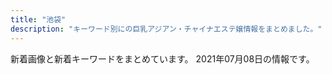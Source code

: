 ```yaml
---
title: "池袋"
description: "キーワード別にの巨乳アジアン・チャイナエステ嬢情報をまとめました。"
---
```


新着画像と新着キーワードをまとめています。
2021年07月08日の情報です。

<DmmAffiliateIns />
<KeywordTable
  shops={
    [
    {
        "name": "MONA\u30fbLIZA \u30e2\u30ca\u30fb\u30ea\u30b6",
        "img_links": [
            "http://monaliza.xyz/images/index_c2.jpg",
            "http://monaliza.xyz/images/top.jpg",
            "http://monaliza.xyz/images/r04.jpg",
            "http://monaliza.xyz/images/g7.jpg",
            "http://monaliza.xyz/images/aoyi.jpg",
            "http://monaliza.xyz/images/mobile.jpg",
            "http://monaliza.xyz/images/g4.jpg",
            "http://monaliza.xyz/images/index_c1.jpg",
            "http://monaliza.xyz/images/gallery_image01b.jpg",
            "http://monaliza.xyz/images/r02.jpg",
            "http://monaliza.xyz/images/r03.jpg",
            "http://monaliza.xyz/images/index_c3.jpg",
            "http://monaliza.xyz/images/g6.jpg",
            "http://monaliza.xyz/images/yuki.jpg",
            "http://monaliza.xyz/images/r01.jpg"
        ],
        "station": "JR\u6c60\u888b\u99c5\u897f\u53e3",
        "url": "http://monaliza.xyz/",
        "keywords": {
            "C": 8
        }
    },
    {
        "name": "\u6708\u306e\u604b",
        "img_links": [
            "http://tsukinokoi.com/img/staff/148073918839938900.jpg",
            "http://tsukinokoi.com/images/pickupGirl2014.png",
            "http://tsukinokoi.com/images/bar_top.png",
            "http://tsukinokoi.com/img/staff/151584629124140300.jpg",
            "http://tsukinokoi.com/img/staff/148256052554824000.jpg",
            "http://tsukinokoi.com/img/staff/155611310658540500.jpg",
            "http://tsukinokoi.com/images/news1.png",
            "http://tsukinokoi.com/images/news3.png",
            "http://tsukinokoi.com/img/staff/148586605226742500.jpg",
            "http://tsukinokoi.com/img/staff/154673852166026500.jpg",
            "http://tsukinokoi.com/img/staff/142919725579809100.png",
            "http://tsukinokoi.com/img/staff/155204782386136400.jpg",
            "http://tsukinokoi.com/images/bar_gallery.png",
            "http://tsukinokoi.com/img/staff/152008703796356600.jpg",
            "http://tsukinokoi.com/img/staff/155818741107218300.jpg",
            "http://tsukinokoi.com/img/staff/160622584020640000.jpg",
            "http://tsukinokoi.com/img/staff/153079932824200700.jpg",
            "http://tsukinokoi.com/img/staff/148586605222864500.jpg",
            "http://tsukinokoi.com/images/QRcode.png",
            "http://tsukinokoi.com/images/bar_staff.png",
            "http://tsukinokoi.com/img/staff/144652745411466600.jpg"
        ],
        "station": "JR\u6c60\u888b\u99c5\u897f\u53e3",
        "url": "http://tsukinokoi.com/",
        "keywords": {
            "\u30bb\u30af\u30b7\u30fc": 1
        }
    },
    {
        "keywords": {},
        "url": "http://foryou-est.tokyo/",
        "station": "JR\u6c60\u888b\u99c5\u897f\u53e3",
        "name": "For You",
        "img_links": [
            "http://foryou-est.tokyo/images/emi.jpg",
            "http://foryou-est.tokyo/images/riri.jpg",
            "http://foryou-est.tokyo/images/ai.jpg",
            "http://foryou-est.tokyo/images/sp02.jpg",
            "http://foryou-est.tokyo/images/kina.jpg",
            "http://foryou-est.tokyo/images/up.png",
            "http://foryou-est.tokyo/images/yuki.jpg",
            "http://foryou-est.tokyo/images/flash1.jpg",
            "http://foryou-est.tokyo/images/down.png",
            "http://foryou-est.tokyo/images/zi_staff.png",
            "http://foryou-est.tokyo/images/xin.jpg",
            "http://foryou-est.tokyo/images/sp03.jpg",
            "http://foryou-est.tokyo/images/mobile.png",
            "http://foryou-est.tokyo/images/yuri.jpg",
            "http://foryou-est.tokyo/images/sp01.jpg"
        ]
    },
    {
        "img_links": [
            "https://honeybee2.com/images/btn_back.png",
            "https://honeybee2.com/images_staff/60/032207120681.jpg",
            "https://honeybee2.com/images/bnr_200_40.jpg",
            "https://honeybee2.com/images/bnr_side_concept.png",
            "https://honeybee2.com/images_staff/175/050113092189.jpg",
            "https://honeybee2.com/images/icon_ranking_01.png",
            "https://honeybee2.com/images_staff/154/040422342043.jpg",
            "https://honeybee2.com/images/icon_ranking_03.png",
            "https://honeybee2.com/images_staff/136/050114025434.jpg",
            "https://honeybee2.com/images_staff/136/041523165620.jpg",
            "https://honeybee2.com/images_staff/150/091116274617.jpg",
            "https://honeybee2.com/images_staff/99/050115040623.jpg",
            "https://honeybee2.com/images/btn_next.png",
            "https://honeybee2.com/images/img_info.png",
            "https://honeybee2.com/images/icon_ranking_04.png",
            "https://honeybee2.com/images_staff/168/050113400416.jpg",
            "https://honeybee2.com/images/vis_castframe_01.png",
            "https://honeybee2.com/images/img_gallery_01.png",
            "https://honeybee2.com/images/vis_profileframe.png",
            "https://honeybee2.com/images_staff/117/050114225897.jpg",
            "https://honeybee2.com/images_staff/134/041314164177.jpg",
            "https://honeybee2.com/images/icon_new.png",
            "https://honeybee2.com/images/pagetop_off.png",
            "https://honeybee2.com/images_staff/60/050115251333.jpg",
            "https://honeybee2.com/images/bnr_160_45.jpg",
            "https://honeybee2.com/images/img_gallery_02.png",
            "https://honeybee2.com/images_staff/142/060611265633.jpg",
            "https://honeybee2.com/images/img_gallery_04.png",
            "https://honeybee2.com/images_staff/154/040422313298.jpg",
            "https://honeybee2.com/images/img_info_01.png",
            "https://honeybee2.com/images/bnr_468_60.jpg",
            "https://honeybee2.com/images/bnr_side_card.png",
            "https://honeybee2.com/images/img_gallery_05.png",
            "https://honeybee2.com/images_staff/111/050114432551.jpg",
            "https://honeybee2.com/images_staff/111/070714141435.jpg",
            "https://honeybee2.com/images_staff/99/110211050217.jpg",
            "https://honeybee2.com/images_staff/108/050115134296.jpg",
            "https://honeybee2.com/images_staff/150/050113284720.jpg",
            "https://honeybee2.com/images/bnr_88_31.jpg",
            "https://honeybee2.com/images/img_info_02.png",
            "https://honeybee2.com/images/img_info_03.png",
            "https://honeybee2.com/images_staff/168/111319171076.jpg",
            "https://honeybee2.com/images/img_gallery_06.png",
            "https://honeybee2.com/images_staff/117/082321050834.jpg",
            "https://honeybee2.com/images/icon_ranking_05.png",
            "https://honeybee2.com/images/img_gallery_03.png",
            "https://honeybee2.com/images_staff/142/050113450875.jpg",
            "https://honeybee2.com/images/no_image.jpg"
        ],
        "name": "\u30cf\u30cb\u30fc\u30d3\u30fc",
        "url": "https://honeybee2.com/",
        "keywords": {
            "85": 104,
            "84": 202,
            "C": 271,
            "83": 143,
            "D": 149,
            "82": 68
        },
        "station": "JR\u6c60\u888b\u99c5\u897f\u53e3(\u5317)"
    },
    {
        "station": "JR\u6c60\u888b\u99c5\u897f\u53e3",
        "keywords": {
            "85": 2,
            "88": 3,
            "86": 2,
            "D": 2,
            "F": 1,
            "87": 2,
            "E": 1,
            "84": 4,
            "C": 25,
            "83": 4
        },
        "img_links": [
            "http://awakoku.net/girls/hana2.jpg",
            "http://awakoku.net/girls/runa1.jpg",
            "http://awakoku.net/girls/yuri2.jpg",
            "http://awakoku.net/girls/misaki1.jpg",
            "http://awakoku.net/girls/miyuki2.jpg",
            "http://awakoku.net/image/ranking.jpg",
            "http://awakoku.net/girls/nagisa2.jpg",
            "http://awakoku.net/girls/mina1.jpg",
            "http://awakoku.net/girls/kana1.jpg",
            "http://awakoku.net/topics/img/8-1.jpg",
            "http://awakoku.net/girls/yuna2.jpg",
            "http://awakoku.net/girls/yuri1.jpg",
            "http://awakoku.net/girls/nana11.jpg",
            "http://awakoku.net/girls/nagisa1.jpg",
            "http://awakoku.net/girls/mina2.jpg",
            "http://awakoku.net/girls/ami1.jpg",
            "http://awakoku.net/girls/aya1.jpg",
            "http://awakoku.net/girls/hana1.jpg",
            "http://awakoku.net/girls/yuna1.jpg",
            "http://awakoku.net/girls/minami1.jpg",
            "http://awakoku.net/girls/noimage.jpg",
            "http://awakoku.net/image/pickup.jpg",
            "http://awakoku.net/girls/saki1.jpg",
            "http://awakoku.net/girls/miyuki1.jpg",
            "http://awakoku.net/girls/yumi.jpg",
            "http://awakoku.net/topics/img/9-1.jpg",
            "http://awakoku.net/topics/img/7-1.jpg",
            "http://awakoku.net/girls/nana22.jpg",
            "http://awakoku.net/girls/kana2.jpg",
            "http://awakoku.net/girls/misaki2.jpg",
            "http://awakoku.net/image/header.jpg"
        ],
        "name": "\u30a2\u30ef\u56fd\u515a",
        "url": "http://awakoku.net/"
    },
    {
        "img_links": [
            "http://www.coco-8.jp/_src/36741674/5.jpg",
            "http://www.coco-8.jp/_src/36813492/cam2.jpg",
            "http://www.coco-8.jp/_src/37791773/wechatimg437_20201113100952153.jpg",
            "http://www.coco-8.jp/_src/36742461/4.jpg",
            "http://www.coco-8.jp/_src/36746345/maya.jpg",
            "http://www.coco-8.jp/_src/36746351/lineline.png",
            "http://www.coco-8.jp/_src/36741670/1.jpg",
            "http://www.coco-8.jp/_src/36741640/1.jpg",
            "http://www.coco-8.jp/_src/37791789/lineline.png",
            "http://www.coco-8.jp/_src/36742460/3.jpg",
            "http://www.coco-8.jp/_src/36745876/pic1.jpg",
            "http://www.coco-8.jp/_src/37791754/smartselect_20191212-140919_wechat.jpg",
            "http://www.coco-8.jp/_src/36742644/sayuri.jpg",
            "http://www.coco-8.jp/_src/49977789/lineline.png",
            "http://www.coco-8.jp/_src/36741639/2.jpg",
            "http://www.coco-8.jp/_src/54960393/wechatimg955.jpg",
            "http://www.coco-8.jp/_src/36742458/1.jpg",
            "http://www.coco-8.jp/_src/36746380/aki.jpg",
            "http://www.coco-8.jp/_src/36742655/down.png",
            "http://www.coco-8.jp/_src/36746692/g3.jpg",
            "http://www.coco-8.jp/_src/36746635/iwa1.jpg",
            "http://www.coco-8.jp/_src/36741678/down.png",
            "http://www.coco-8.jp/_src/36741671/2.jpg",
            "http://www.coco-8.jp/_src/36742630/b.png",
            "http://www.coco-8.jp/_src/36746714/b.png",
            "http://www.coco-8.jp/_src/54960396/wechatimg955.jpg",
            "http://www.coco-8.jp/_src/36742462/5.jpg",
            "http://www.coco-8.jp/_src/36746379/aki.jpg",
            "http://www.coco-8.jp/_src/36742658/s1.jpg",
            "http://www.coco-8.jp/_src/36743040/s5.jpg",
            "http://www.coco-8.jp/_src/36746732/road2.png",
            "http://www.coco-8.jp/_src/36741638/4.jpg",
            "http://www.coco-8.jp/_src/36742642/b.png",
            "http://www.coco-8.jp/_src/36746397/mei1.jpg",
            "http://www.coco-8.jp/_src/36745880/pic2.jpg",
            "http://www.coco-8.jp/_src/49632559/wechatimg336_20201102105038881.jpg",
            "http://www.coco-8.jp/_src/55662797/img20210426142633666355.png",
            "http://www.coco-8.jp/_src/36813493/cam2.jpg",
            "http://www.coco-8.jp/_src/36712010/sayuri.jpg",
            "http://www.coco-8.jp/_src/36742638/b.png",
            "http://www.coco-8.jp/_src/36746633/lineline.png",
            "http://www.coco-8.jp/_src/36820892/cam3.png",
            "http://www.coco-8.jp/_src/36746682/g.jpg",
            "http://www.coco-8.jp/_src/49977785/wechatimg336_20201102105038881.jpg",
            "http://www.coco-8.jp/_src/49632727/wechatimg336_20201102105038881.jpg",
            "http://www.coco-8.jp/_src/36746639/lineline.png",
            "http://www.coco-8.jp/_src/36742636/b.png",
            "http://www.coco-8.jp/_src/36746320/sayuri.jpg",
            "http://www.coco-8.jp/_src/36746636/iwa1.jpg",
            "http://www.coco-8.jp/_src/36746688/g2.jpg",
            "http://www.coco-8.jp/_src/36741672/4.jpg",
            "http://www.coco-8.jp/_src/36742780/s3.jpg",
            "http://www.coco-8.jp/_src/36746642/risa.jpg",
            "http://www.coco-8.jp/_src/36742714/s2.jpg",
            "http://www.coco-8.jp/_src/37791774/wechatimg437_20201113100952153.jpg",
            "http://www.coco-8.jp/_src/36746398/mei1.jpg",
            "http://www.coco-8.jp/_src/54960364/wechatimg955.jpg",
            "http://www.coco-8.jp/_src/36820891/cam3.png",
            "http://www.coco-8.jp/_src/36746331/lineline.png",
            "http://www.coco-8.jp/_src/36741673/3.jpg",
            "http://www.coco-8.jp/_src/49977773/wechatimg437_20201113100952153.jpg",
            "http://www.coco-8.jp/_src/36742791/s4.jpg",
            "http://www.coco-8.jp/_src/36746644/lineline.png",
            "http://www.coco-8.jp/_src/36741637/3.jpg",
            "http://www.coco-8.jp/_src/36746704/g5.png",
            "http://www.coco-8.jp/_src/49977665/wechatimg437_20201113100952153.jpg",
            "http://www.coco-8.jp/_src/36746346/maya.jpg",
            "http://www.coco-8.jp/_src/36746641/risa.jpg",
            "http://www.coco-8.jp/_src/36742640/b.png",
            "http://www.coco-8.jp/_src/36746702/g6.jpg",
            "http://www.coco-8.jp/_src/36741636/5.jpg",
            "http://www.coco-8.jp/_src/36746395/lineline.png",
            "http://www.coco-8.jp/_src/36742459/2.jpg",
            "http://www.coco-8.jp/_src/49977786/wechatimg336_20201102105038881.jpg",
            "http://www.coco-8.jp/_src/54960397/wechatimg955.jpg",
            "http://www.coco-8.jp/_src/54960394/lineline.png"
        ],
        "name": "CoCo8 \u30b3\u30b3\u30a8\u30a4\u30c8",
        "url": "http://www.coco-8.jp/",
        "station": "JR\u6c60\u888b\u99c5\u897f\u53e3",
        "keywords": {
            "86": 2,
            "88": 1,
            "90": 1
        }
    },
    {
        "station": "JR\u6c60\u888b\u99c5\u897f\u53e3",
        "url": "http://c-sun2.com/",
        "img_links": [
            "http://c-sun2.com/img/event/camp3.jpg",
            "http://c-sun2.com/image/cast/cast_471_2_l.jpg",
            "http://c-sun2.com/image/cast/cast_492_2_l.jpg",
            "http://c-sun2.com/img/bar_grallery.png",
            "http://c-sun2.com/img/header.jpg",
            "http://c-sun2.com/image/cast/cast_533_2_l.jpg",
            "http://c-sun2.com/image/cast/cast_524_1_l.jpg",
            "http://c-sun2.com/image/cast/cast_326_2_l.jpg",
            "http://c-sun2.com/image/cast/cast_362_2_l.jpg",
            "http://c-sun2.com/image/cast/cast_362_1_l.jpg",
            "http://c-sun2.com/image/cast/cast_492_1_l.jpg",
            "http://c-sun2.com/image/cast/cast_533_1_l.jpg",
            "http://c-sun2.com/img/bar_profile.png",
            "http://c-sun2.com/image/cast/cast_390_1_l.jpg",
            "http://c-sun2.com/image/cast/cast_473_1_l.jpg",
            "http://c-sun2.com/image/shame/192_1_l.jpg",
            "http://c-sun2.com/image/cast/cast_473_2_l.jpg",
            "http://c-sun2.com/image/cast/cast_534_1_l.jpg",
            "http://c-sun2.com/image/cast/cast_326_1_l.jpg",
            "http://c-sun2.com/image/cast/cast_485_1_l.jpg",
            "http://c-sun2.com/image/cast/cast_357_1_l.jpg",
            "http://c-sun2.com/image/cast/cast_360_1_l.jpg",
            "http://c-sun2.com/image/cast/cast_360_2_l.jpg",
            "http://c-sun2.com/img/topbar_camp.png",
            "http://c-sun2.com/image/cast/cast_393_1_l.jpg",
            "http://c-sun2.com/image/cast/cast_466_1_l.jpg",
            "http://c-sun2.com/image/cast/cast_524_2_l.jpg",
            "http://c-sun2.com/image/cast/cast_471_1_l.jpg",
            "http://c-sun2.com/image/cast/cast_453_2_l.jpg",
            "http://c-sun2.com/img/bar_therapist.png",
            "http://c-sun2.com/image/cast/cast_484_2_l.jpg",
            "http://c-sun2.com/image/cast/cast_357_2_l.jpg",
            "http://c-sun2.com/image/cast/cast_393_2_l.jpg",
            "http://c-sun2.com/img/topbar_news.png",
            "http://c-sun2.com/image/cast/cast_534_2_l.jpg",
            "http://c-sun2.com/image/cast/cast_496_1_l.jpg",
            "http://c-sun2.com/image/cast/cast_485_2_l.jpg",
            "http://c-sun2.com/image/cast/cast_496_2_l.jpg",
            "http://c-sun2.com/img/topbar_osusume.png",
            "http://c-sun2.com/image/cast/cast_484_1_l.jpg",
            "http://c-sun2.com/image/cast/cast_453_1_l.jpg",
            "http://c-sun2.com/image/cast/cast_580_1_l.jpg",
            "http://c-sun2.com/img/icon/new.png",
            "http://c-sun2.com/image/cast/cast_390_2_l.jpg",
            "http://c-sun2.com/image/cast/cast_466_2_l.jpg"
        ],
        "name": "\u30b9\u30a4\u30fc\u30c8\u30de\u30c3\u30c8",
        "keywords": {
            "84": 8,
            "81": 4,
            "85": 4,
            "83": 10,
            "82": 10
        }
    },
    {
        "img_links": [
            "http://koi.este.work/2/uploadimg/1601879728.jpg",
            "http://koi.este.work/2/uploadimg/1579481243.jpg",
            "http://koi.este.work/tennai4.jpg",
            "http://koi.este.work/t1.jpg",
            "http://koi.este.work/tennai2.jpg",
            "http://momipara.jp/img/link/momi88.jpg",
            "http://koi.este.work/t3.jpg",
            "http://koi.este.work/tennai.png",
            "http://koi.este.work/b_news.png",
            "http://koi.este.work/2/uploadimg/1565558725.jpg",
            "http://koi.este.work/top.jpg",
            "http://koi.este.work/up_5_3_0.jpg",
            "http://koi.este.work/b_girl.png",
            "http://koi.este.work/mens-esthe.png",
            "http://koi.este.work/2/uploadimg/1577672563.jpg",
            "http://koi.este.work/tennai3.jpg"
        ],
        "name": "\u604b",
        "url": "http://koi.este.work/",
        "keywords": {
            "83": 18,
            "D": 18,
            "86": 6,
            "C": 12,
            "85": 6
        },
        "station": "JR\u6c60\u888b\u99c5\u897f\u53e3"
    },
    {
        "img_links": [
            "http://esthe-treat.com/img/botton.jpg",
            "http://esthe-treat.com/img/pc.jpg",
            "http://esthe-treat.com/img/pic.jpg",
            "http://esthe-treat.com/staff/yuyu/01.jpg",
            "http://esthe-treat.com/img/t-t.jpg",
            "http://esthe-treat.com/img/sys2.png",
            "http://esthe-treat.com/img/t-s.jpg",
            "http://esthe-treat.com/img/adrs.jpg",
            "http://esthe-treat.com/img/sys1.png",
            "http://esthe-treat.com/img/tit.jpg",
            "http://esthe-treat.com/img/info.jpg",
            "http://esthe-treat.com/img/add.jpg",
            "http://esthe-treat.com/staff/natumi/01.jpg",
            "http://esthe-treat.com/img/sysetc.png",
            "http://esthe-treat.com/img/tel.jpg",
            "http://esthe-treat.com/img/t-r.jpg",
            "http://esthe-treat.com/img/cam.jpg",
            "http://esthe-treat.com/staff/miki/01.jpg",
            "http://esthe-treat.com/staff/ami/01.jpg",
            "http://esthe-treat.com/img/t-a.jpg",
            "http://esthe-treat.com/staff/rena/01.jpg",
            "http://esthe-treat.com/img/t-o.jpg"
        ],
        "station": "JR\u6c60\u888b\u99c5\u897f\u53e3",
        "url": "http://esthe-treat.com/",
        "name": "\u53f0\u6e7e\u5e78\u904b\u30ea\u30e9\u30af\u30bc\u30fc\u30b7\u30e7\u30f3",
        "keywords": {}
    },
    {
        "station": "JR\u6c60\u888b\u99c5\u6771\u53e3",
        "name": "\u6e80\u8db3\u5802",
        "url": "http://es-manzokudou.com/",
        "img_links": [
            "http://es-manzokudou.com/images/index_15.jpg",
            "http://es-manzokudou.com/uploads/f66d763bd48ac5f51969e4311ac7af5c.jpg",
            "http://es-manzokudou.com/uploads/4a9bc6863322924a09070162269c7415.jpg",
            "http://es-manzokudou.com/images/index_28.jpg",
            "http://es-manzokudou.com/images/index_06.jpg",
            "http://es-manzokudou.com/uploads/13ab049cc45dea80b43d33b6b7108f00.jpg",
            "http://es-manzokudou.com/images/interior_10.jpg",
            "http://es-manzokudou.com/images/index_01.jpg",
            "http://es-manzokudou.com/uploads/8a1fb58d0b110680c2356994ca8efb25.jpg",
            "http://es-manzokudou.com/images/info_09.png",
            "http://es-manzokudou.com/images/interior_09.jpg",
            "http://es-manzokudou.com/uploads/d89fe15ae91cbe6757df76651ba2bafb.jpg",
            "http://es-manzokudou.com/images/index_23.jpg",
            "http://es-manzokudou.com/images/index_17.jpg",
            "http://es-manzokudou.com/images/index_11.jpg",
            "http://es-manzokudou.com/uploads/ce9c20b274548d8d7fc88ffba3feb6b8.jpg",
            "http://es-manzokudou.com/images/girls_11.jpg",
            "http://es-manzokudou.com/uploads/4638ddb6f986a671b148647ba616100a.jpg",
            "http://es-manzokudou.com/images/index_13.jpg",
            "http://es-manzokudou.com/uploads/0796672f7c59948334658998a3c55cdb.jpg",
            "http://es-manzokudou.com/images/info_02.png",
            "http://es-manzokudou.com/images/index_07.jpg",
            "http://es-manzokudou.com/uploads/b3126b220ec550d17cf3d4ceaa0d5f91.jpg",
            "http://es-manzokudou.com/uploads/40fc21d31595f51aaf89793b1f68617b.jpg",
            "http://es-manzokudou.com/uploads/8ec0af3b4889c07ab76ccbed51b2b813.jpg",
            "http://es-manzokudou.com/uploads/356177edff3d3b7efc4a77022debc8aa.jpg",
            "http://es-manzokudou.com/uploads/6eeb47bf176bb33d310cc4b85e6877cd.jpg",
            "http://es-manzokudou.com/uploads/275d5f397baa63db8424c86d5d6237cf.jpg",
            "http://es-manzokudou.com/uploads/de54f16df04e0df8ae07ab990b8c9fd2.jpg",
            "http://es-manzokudou.com/uploads/d0fdd8f6b16eaf7d5013c7d285fed2e3.jpg",
            "http://es-manzokudou.com/uploads/dedff2c11ab7aaa841a9cf2747a8406c.jpg",
            "http://www.cmfm2.jp/images/over_thumb_l.png",
            "http://es-manzokudou.com/images/index_21.jpg",
            "http://es-manzokudou.com/uploads/801bf12e5eb5d7775a0d06c4314059a8.jpg",
            "http://es-manzokudou.com/uploads/59a8a61377564fb64b48427e84e4243f.jpg",
            "http://es-manzokudou.com/images/info_05.png",
            "http://es-manzokudou.com/uploads/9f77b9b12f9cf11fcb013974ba368064.jpg",
            "http://es-manzokudou.com/uploads/200f500725d3f15233d981ad9b5e6b9a.jpg",
            "http://es-manzokudou.com/images/link_09.jpg",
            "http://es-manzokudou.com/uploads/e29aa67ee54566513e4e34114bfdc7b9.jpg",
            "http://es-manzokudou.com/images/girls_09.jpg",
            "http://es-manzokudou.com/uploads/efbc511fca65f9baeae51ee52426cc0e.jpg",
            "http://es-manzokudou.com/images/index_05.jpg",
            "http://es-manzokudou.com/uploads/7284e4ffc051cbb8c074a8c30390ce68.jpg",
            "http://es-manzokudou.com/uploads/da9811a4171f2ec42d7c9a8567e79d8c.jpg",
            "http://es-manzokudou.com/uploads/1e5aff376576a255098bc7597386a028.jpg",
            "http://es-manzokudou.com/uploads/e0558d7d118d3983ed620237423a6a17.jpg",
            "http://es-manzokudou.com/images/index_29.jpg",
            "http://es-manzokudou.com/images/index_31.jpg",
            "http://es-manzokudou.com/images/info_01.png",
            "http://es-manzokudou.com/images/index_19.jpg",
            "http://es-manzokudou.com/uploads/c7f77c3ead6ef13dab668a39ed78609c.jpg",
            "http://es-manzokudou.com/uploads/62c2e989f1be95fc8e01be85b464d514.jpg",
            "http://es-manzokudou.com/uploads/7b043aa15c9a9920550a2b92ec6be546.jpg",
            "http://es-manzokudou.com/uploads/209ba11412c2c128b5dfbdb8cfef6faa.jpg",
            "http://es-manzokudou.com/images/index_08.jpg",
            "http://es-manzokudou.com/uploads/6d01aeb80d9d599f91829439c8d1cce9.jpg",
            "http://es-manzokudou.com/images/index_24.jpg",
            "http://es-manzokudou.com/images/index_27.jpg",
            "http://es-manzokudou.com/images/service_09.jpg",
            "http://es-manzokudou.com/uploads/36735dc9d436a790f344c57635a3a44f.jpg",
            "http://es-manzokudou.com/images/index_02.jpg",
            "http://es-manzokudou.com/images/service_10.jpg",
            "http://es-manzokudou.com/images/index_22.jpg",
            "http://es-manzokudou.com/images/info_04.png",
            "http://es-manzokudou.com/images/index_04.jpg",
            "http://es-manzokudou.com/uploads/c92c85411d427aeda4e82379f413bfc5.jpg",
            "http://es-manzokudou.com/uploads/d71f74498ca17396d022ba9a4df966f3.jpg",
            "http://es-manzokudou.com/images/index_09.jpg",
            "http://es-manzokudou.com/uploads/0b1795e88117182a477ab05f88143541.jpg",
            "http://es-manzokudou.com/uploads/88aa8f906b0332cb40ad4429c8e7b758.jpg",
            "http://es-manzokudou.com/images/index_03.jpg",
            "http://es-manzokudou.com/images/index_30.jpg",
            "http://es-manzokudou.com/images/index_14.jpg",
            "http://es-manzokudou.com/uploads/848e0db3804d1d3c823537204d67f5aa.jpg",
            "http://es-manzokudou.com/uploads/33e3f16ac4ad0cce4991bcbf73f4ed57.jpg",
            "http://es-manzokudou.com/images/info_07.png",
            "http://es-manzokudou.com/images/index_16.jpg",
            "http://es-manzokudou.com/uploads/0d826c16062de1388c242e2f77eb7cd6.jpg",
            "http://es-manzokudou.com/uploads/b7f36d45469210b381ecb79a0e05a347.jpg"
        ],
        "keywords": {
            "C": 10,
            "86": 7,
            "88": 2,
            "D": 7,
            "84": 1,
            "87": 8
        }
    },
    {
        "station": "JR\u6c60\u888b\u99c5\u6771\u53e3",
        "name": "\u6c34\u6728\u82b1",
        "keywords": {
            "H": 2,
            "95": 1,
            "88": 1,
            "E": 1,
            "90": 1
        },
        "url": "http://hanamizuki.jpn.cm/",
        "img_links": [
            "http://hanamizuki.jpn.cm/photos/sites/43/2017/11/2017110204161468.jpg",
            "http://hanamizuki.jpn.cm/photos/sites/43/2017/11/2017110204162215.jpg",
            "http://hanamizuki.jpn.cm/images/top.png",
            "http://hanamizuki.jpn.cm/images/room1.jpg",
            "http://hanamizuki.jpn.cm/images/room4.jpg",
            "http://hanamizuki.jpn.cm/images/s_staff.png",
            "http://hanamizuki.jpn.cm/photos/sites/43/2019/12/2019122511054178.jpg",
            "http://hanamizuki.jpn.cm/images/nbj2.jpg",
            "http://hanamizuki.jpn.cm/images/s_link.png",
            "http://hanamizuki.jpn.cm/images/s_news.png",
            "http://hanamizuki.jpn.cm/images/room3.jpg",
            "http://hanamizuki.jpn.cm/images/room2.jpg",
            "http://hanamizuki.jpn.cm/images/mobile.png",
            "http://hanamizuki.jpn.cm/photos/sites/43/2019/12/2019122511054726.jpg",
            "http://hanamizuki.jpn.cm/photos/sites/43/2021/02/2021020211590282.jpg"
        ]
    },
    {
        "img_links": [
            "http://www.ccgirl.work/staff/kayuri1.jpg",
            "http://ccgirl.work/staff/koko2.jpg",
            "http://ccgirl.work/staff/ai2.jpg",
            "http://ccgirl.work/img/s/s_qa.png",
            "http://ccgirl.work/img/icon/new.jpg",
            "http://ccgirl.work/img/interior.jpg",
            "http://www.ccgirl.work/staff/koko1.jpg",
            "http://www.ccgirl.work/staff/riri1.jpg",
            "http://ccgirl.work/staff/aya1.jpg",
            "http://ccgirl.work/staff/ai3.jpg",
            "http://ccgirl.work/staff/ai1.jpg",
            "http://www.ccgirl.work/staff/hana1.jpg",
            "http://www.ccgirl.work/staff/aya1.jpg",
            "http://ccgirl.work/staff/kayuri3.jpg",
            "http://www.ccgirl.work/img/interior.jpg",
            "http://www.ccgirl.work/img/contentsbottom.png",
            "http://ccgirl.work/staff/kayuri2.jpg",
            "http://ccgirl.work/staff/aya2.jpg",
            "http://ccgirl.work/staff/aya3.jpg",
            "http://www.ccgirl.work/img/s/s_qa.png",
            "http://ccgirl.work/staff/riri2.jpg",
            "http://ccgirl.work/staff/koko1.jpg",
            "http://www.ccgirl.work/img/icon/new.jpg",
            "http://ccgirl.work/staff/riri1.jpg",
            "http://www.ccgirl.work/staff/ai1.jpg",
            "http://ccgirl.work/img/bana02.jpg",
            "http://www.ccgirl.work/img/bana03.jpg",
            "http://ccgirl.work/img/contentsbottom.png",
            "http://www.ccgirl.work/staff/riri2.jpg",
            "http://ccgirl.work/staff/hana1.jpg",
            "http://www.ccgirl.work/img/bana02.jpg",
            "http://ccgirl.work/img/bana03.jpg",
            "http://ccgirl.work/staff/kayuri1.jpg"
        ],
        "url": "http://ccgirl.work/",
        "station": "JR\u6c60\u888b\u99c5\u6771\u53e3",
        "name": "\u73ca\u745a\u6d77\u5cb8",
        "keywords": {
            "85": 17,
            "D": 29,
            "84": 53,
            "86": 33,
            "C": 66
        }
    },
    {
        "img_links": [
            "http://www.yurari-massage.work/img/st31.jpg",
            "http://www.yurari-massage.work/img/st030.jpg",
            "http://www.yurari-massage.work/img/sta29.jpg",
            "http://www.yurari-massage.work/img/m60.jpg",
            "http://www.yurari-massage.work/img/sta7.jpg",
            "http://www.yurari-massage.work/img/sta30.jpg",
            "http://www.yurari-massage.work/img/st25.jpg",
            "http://www.yurari-massage.work/img/m40.jpg",
            "http://www.yurari-massage.work/img/credit.jpg",
            "http://www.yurari-massage.work/img/m2.jpg",
            "http://www.yurari-massage.work/img/st26.jpg",
            "http://www.yurari-massage.work/img/st021.jpg",
            "http://www.yurari-massage.work/img/sta25.jpg",
            "http://www.yurari-massage.work/img/m6.jpg",
            "http://www.yurari-massage.work/img/sta27.jpg",
            "http://www.yurari-massage.work/img/st031.jpg",
            "http://www.yurari-massage.work/img/m30.jpg",
            "http://www.yurari-massage.work/img/m50.jpg",
            "http://www.yurari-massage.work/img/m3.jpg",
            "http://www.yurari-massage.work/img/mobile.png",
            "http://www.yurari-massage.work/img/st022.jpg",
            "http://www.yurari-massage.work/img/st22.jpg",
            "http://www.yurari-massage.work/img/m1.jpg",
            "http://www.yurari-massage.work/img/sta31.jpg",
            "http://www.yurari-massage.work/img/sta32.jpg",
            "http://www.yurari-massage.work/img/st7.jpg",
            "http://www.yurari-massage.work/img/campian.jpg",
            "http://www.yurari-massage.work/img/sta26.jpg",
            "http://www.yurari-massage.work/img/st4.jpg",
            "http://www.yurari-massage.work/img/head.jpg",
            "http://www.yurari-massage.work/img/st026.jpg",
            "http://www.yurari-massage.work/img/st29.jpg",
            "http://www.yurari-massage.work/img/st32.jpg",
            "http://www.yurari-massage.work/img/st07.jpg",
            "http://www.yurari-massage.work/img/sta21.jpg",
            "http://www.yurari-massage.work/img/st032.jpg",
            "http://www.yurari-massage.work/img/st027.jpg",
            "http://www.yurari-massage.work/img/m4.jpg",
            "http://www.yurari-massage.work/img/m5.jpg",
            "http://www.yurari-massage.work/img/m10.jpg",
            "http://www.yurari-massage.work/img/st27.jpg",
            "http://www.yurari-massage.work/img/botton3.jpg",
            "http://www.yurari-massage.work/img/m20.jpg",
            "http://www.yurari-massage.work/img/sta22.jpg",
            "http://www.yurari-massage.work/img/st21.jpg",
            "http://www.yurari-massage.work/img/st30.jpg"
        ],
        "url": "http://www.yurari-massage.work/",
        "name": "\u3086\u3089\u308a",
        "station": "JR\u6c60\u888b\u99c5\u897f\u53e3(\u5317)",
        "keywords": {
            "D": 14,
            "86": 30,
            "88": 5,
            "C": 24,
            "E": 10,
            "87": 6
        }
    },
    {
        "url": "http://iris.iest.info/",
        "name": "\u30b9\u30de\u30a4\u30eb",
        "station": "JR\u6c60\u888b\u99c5\u6771\u53e3",
        "keywords": {},
        "img_links": []
    },
    {
        "name": "\u82b1\u6c34\u6728",
        "url": "http://es-hana.work/",
        "station": "JR\u6c60\u888b\u99c5\u897f\u53e3(\u5317)",
        "keywords": {},
        "img_links": [
            "http://es-hana.work/staff/risa.jpg",
            "http://es-hana.work/images/sys1.jpg",
            "http://es-hana.work/images/tg.jpg",
            "http://es-hana.work/img/nana1.jpg",
            "http://es-hana.work/images/5.jpg",
            "http://es-hana.work/img/risa1.jpg",
            "http://es-hana.work/img/ai1.jpg",
            "http://es-hana.work/img/haruka1.jpg",
            "http://es-hana.work/staff/yui.jpg",
            "http://es-hana.work/img/miki1.jpg",
            "http://es-hana.work/images/ac1.jpg",
            "http://es-hana.work/staff/rina.jpg",
            "http://es-hana.work/staff/nana.jpg",
            "http://es-hana.work/images/7.jpg",
            "http://es-hana.work/images/sys2.jpg",
            "http://es-hana.work/img/rina1.jpg",
            "http://es-hana.work/staff/aya.jpg",
            "http://es-hana.work/images/staff_t.jpg",
            "http://es-hana.work/img/yui1.jpg",
            "http://es-hana.work/images/int.jpg",
            "http://es-hana.work/staff/haruka.jpg",
            "http://es-hana.work/images/line.jpg",
            "http://es-hana.work/images/head.jpg",
            "http://es-hana.work/images/interior_t.jpg",
            "http://es-hana.work/images/news.jpg",
            "http://es-hana.work/images/10.jpg",
            "http://es-hana.work/images/2.jpg",
            "http://es-hana.work/images/1.jpg",
            "http://es-hana.work/staff/ai.jpg",
            "http://es-hana.work/images/3.jpg",
            "http://es-hana.work/staff/miki.jpg",
            "http://es-hana.work/images/ac2.jpg",
            "http://es-hana.work/img/aya1.jpg",
            "http://es-hana.work/images/6.jpg",
            "http://es-hana.work/staff/yuna.jpg",
            "http://es-hana.work/images/8.jpg"
        ]
    },
    {
        "name": "\u30a2\u30ed\u30de\u30ed\u30de\u30f3\u30b9",
        "keywords": {
            "C": 21
        },
        "station": "JR\u6c60\u888b\u99c5\u897f\u53e3",
        "url": "http://salon-arm.com/",
        "img_links": [
            "http://salon-arm.com/img/ttl_staff.png",
            "http://salon-arm.com/img/ttl_mobile.png",
            "http://salon-arm.com/staff/kaori/01mb.jpg",
            "http://salon-arm.com/staff/nana/01mb.jpg",
            "http://salon-arm.com/staff/ichigo/01mb.jpg",
            "http://salon-arm.com/staff/nana/01.jpg",
            "http://salon-arm.com/staff/ai/01mb.jpg",
            "http://salon-arm.com/img/att.jpg",
            "http://salon-arm.com/staff/reina/01mb.jpg",
            "http://salon-arm.com/staff/ringo/01.jpg",
            "http://salon-arm.com/staff/kaori/01.jpg",
            "http://salon-arm.com/staff/mai/01.jpg",
            "http://salon-arm.com/i/files/homeimg.jpg",
            "http://salon-arm.com/img/ttl_line.png",
            "http://salon-arm.com/staff/yuuka/01mb.jpg",
            "http://salon-arm.com/staff/saya/01mb.jpg",
            "http://salon-arm.com/staff/emi/01mb.jpg",
            "http://salon-arm.com/img/ttl_concept.png",
            "http://salon-arm.com/img/ttl_tnew.png",
            "http://salon-arm.com/staff/midori/01mb.jpg",
            "http://salon-arm.com/pic/head.png",
            "http://salon-arm.com/staff/emi/01.jpg",
            "http://salon-arm.com/staff/ichigo/01.jpg",
            "http://salon-arm.com/staff/rika/01.jpg",
            "http://salon-arm.com/staff/yuuka/01.jpg",
            "http://salon-arm.com/staff/ai/01.jpg",
            "http://salon-arm.com/staff/midori/01.jpg",
            "http://salon-arm.com/staff/ringo/01mb.jpg",
            "http://salon-arm.com/pic/top.png",
            "http://salon-arm.com/staff/saya/01.jpg",
            "http://salon-arm.com/staff/reina/01.jpg",
            "http://salon-arm.com/staff/rika/01mb.jpg",
            "http://salon-arm.com/staff/mai/01mb.jpg"
        ]
    },
    {
        "img_links": [
            "https://www.aroma-angels.net/images/mt_10_1_144.jpg",
            "https://www.aroma-angels.net/images/mc_1_2_144.jpg",
            "https://www.aroma-angels.net/images/ml_11_1_240.jpg",
            "https://www.aroma-angels.net/asset/img/spacer900x360.png",
            "https://www.aroma-angels.net/images/mc_1_2_445.jpg",
            "https://www.aroma-angels.net/images/mc_1_3_314.jpg",
            "https://www.aroma-angels.net/images/up_5_7_0.jpg",
            "https://www.aroma-angels.net/images/mc_1_1_1092.jpg",
            "https://www.aroma-angels.net/images/up_5_11_0.jpeg",
            "https://www.aroma-angels.net/images/ml_11_1_446.jpg",
            "https://www.aroma-angels.net/images/link/link_34.jpg",
            "https://www.aroma-angels.net/images/ml_11_1_239.jpg",
            "https://www.aroma-angels.net/images/up_5_9_0.jpg",
            "https://www.aroma-angels.net/images/up_5_12_0.jpg",
            "https://www.aroma-angels.net/asset/img/top.jpg",
            "https://www.aroma-angels.net/images/mt_10_1_506.jpg",
            "https://www.aroma-angels.net/images/up_5_13_0.jpg",
            "https://www.aroma-angels.net/images/up_5_18_0.jpg",
            "https://www.aroma-angels.net/images/mc_1_1_505.jpg",
            "https://www.aroma-angels.net/images/ml_11_1_445.jpg",
            "https://www.aroma-angels.net/images/ml_11_1_314.jpg",
            "https://www.aroma-angels.net/images/up_5_27_0.jpg",
            "https://estama.jp/assets_new/default/pc/img/page/link/estama_200_40.png",
            "https://www.aroma-angels.net/images/mc_1_2_1092.jpg",
            "https://www.aroma-angels.net/images/ml_11_1_1064.jpg",
            "https://www.aroma-angels.net/images/up_5_19_0.jpg",
            "https://www.aroma-angels.net/images/mc_1_1_446.jpg",
            "https://www.aroma-angels.net/images/mc_1_1_240.jpg",
            "https://www.aroma-angels.net/images/mt_10_1_446.jpg",
            "https://www.aroma-angels.net/images/mc_1_1_144.jpg",
            "https://www.aroma-angels.net/asset/img/top2.jpg",
            "https://www.aroma-angels.net/images/ml_11_1_105.jpg",
            "https://www.aroma-angels.net/images/mc_1_1_445.jpg",
            "https://www.aroma-angels.net/images/up_5_14_0.jpg",
            "https://www.aroma-angels.net/images/link/link_31.jpg",
            "https://www.aroma-angels.net/images/mc_1_2_105.jpg",
            "https://www.aroma-angels.net/images/ml_11_1_1092.jpg",
            "https://www.aroma-angels.net/images/up_5_17_0.jpg",
            "https://www.aroma-angels.net/images/up_5_25_0.jpg",
            "https://www.aroma-angels.net/images/link/link_37.png",
            "https://menlog.net/link/menlog20040.jpg",
            "https://www.aroma-angels.net/images/up_5_6_0.jpg",
            "https://www.aroma-angels.net/images/mc_1_1_506.jpg",
            "https://www.aroma-angels.net/images/mt_10_1_1092.jpg",
            "https://www.aroma-angels.net/images/mc_1_1_314.jpg",
            "https://www.aroma-angels.net/images/up_5_8_0.jpg",
            "https://www.aroma-angels.net/images/up_5_5_0.jpg",
            "https://www.aroma-angels.net/images/ml_11_1_505.jpg",
            "https://www.aroma-angels.net/images/mc_1_1_882.jpg",
            "https://www.aroma-angels.net/images/up_5_22_0.jpg",
            "https://www.aroma-angels.net/images/mc_1_1_105.jpg",
            "https://www.aroma-angels.net/images/ml_11_1_1272.jpg",
            "https://www.aroma-angels.net/asset/img/spacer300x450.png",
            "https://www.aroma-angels.net/images/up_5_15_0.jpg",
            "https://www.aroma-angels.net/images/mc_1_2_314.jpg",
            "https://www.aroma-angels.net/images/ml_11_1_1285.jpg",
            "https://www.aroma-angels.net/images/ml_11_1_507.jpg",
            "https://www.aroma-angels.net/images/ml_11_1_1411.jpg",
            "https://www.aroma-angels.net/images/link/link_27.jpg",
            "https://www.aroma-angels.net/images/mc_1_1_1411.jpg",
            "https://www.aroma-angels.net/images/mc_1_1_268.jpg",
            "https://www.aroma-angels.net/images/ml_11_1_882.jpg",
            "https://www.aroma-angels.net/images/ml_11_1_425.jpg",
            "https://www.aroma-angels.net/images/mc_1_1_508.jpg",
            "https://www.aroma-angels.net/images/ml_11_1_508.jpg",
            "https://www.aroma-angels.net/images/link/link_15.jpg",
            "https://www.aroma-angels.net/images/ml_11_1_208.jpg",
            "https://www.aroma-angels.net/images/ml_11_1_241.jpg",
            "https://www.aroma-angels.net/images/mt_10_1_105.jpg",
            "https://www.aroma-angels.net/images/up_5_26_0.jpg",
            "https://www.aroma-angels.net/images/mc_1_2_268.jpg",
            "https://www.aroma-angels.net/images/mt_10_1_505.jpg",
            "https://www.aroma-angels.net/images/ml_11_1_268.jpg",
            "https://www.aroma-angels.net/images/link/link_19.jpg",
            "https://www.aroma-angels.net/images/mt_10_1_508.jpg",
            "https://www.aroma-angels.net/images/ml_11_1_1698.jpeg",
            "https://www.aroma-angels.net/images/mc_1_1_1338.jpg",
            "https://www.aroma-angels.net/images/ml_11_1_960.jpg",
            "https://www.aroma-angels.net/images/ml_11_1_506.jpg",
            "https://www.aroma-angels.net/images/up_5_10_0.jpg",
            "https://www.aroma-angels.net/images/ml_11_1_2202.jpg",
            "https://www.aroma-angels.net/images/ml_11_1_144.jpg",
            "https://www.aroma-angels.net/asset/img/spacer_gallery.png",
            "https://www.aroma-angels.net/images/ml_11_1_1338.jpg",
            "https://www.aroma-angels.net/images/up_5_23_0.jpg"
        ],
        "station": "JR\u6c60\u888b\u99c5\u897f\u53e3",
        "name": "AromaAngels\uff5e\u6c60\u888b\u30a2\u30ed\u30de\u30a8\u30f3\u30b8\u30a7\u30eb\u30ba\uff5e",
        "keywords": {
            "85": 14,
            "88": 4,
            "C": 47,
            "87": 5,
            "83": 1,
            "89": 1,
            "86": 5,
            "D": 17
        },
        "url": "https://www.aroma-angels.net/"
    },
    {
        "img_links": [],
        "url": "http://mangetsudou.tyo.cm/",
        "name": "\u6e80\u6708\u5802",
        "station": "JR\u6c60\u888b\u99c5\u897f\u53e3",
        "keywords": {}
    },
    {
        "url": "https://www.relax-es.net/",
        "name": "New RELAX TIME",
        "img_links": [
            "https://www.relax-es.net/img/bana07.jpg",
            "https://www.relax-es.net/reborn/img/beaf.png",
            "https://www.relax-es.net/reborn/img/difsub.png",
            "https://www.relax-es.net/img/uploadfile/imgpc01601942123.jpg",
            "https://www.relax-es.net/img/uploadfile/imgpc01601942142.jpg",
            "https://www.relax-es.net/reborn/img/concpet.png",
            "https://www.relax-es.net/img/bana05.jpg",
            "https://www.relax-es.net/img/shop.jpg",
            "https://www.relax-es.net/w200-p300/img/uploadfile/imgpc01608535716.jpg",
            "https://www.relax-es.net/img/uploadfile/imgpc01601602761.jpg",
            "https://www.relax-es.net/w200-p300/img/uploadfile/imgpc01601602970.jpg",
            "https://www.relax-es.net/img/syscard.png",
            "https://www.relax-es.net/w160-p400/img/uploadfile/imgpc01601942092.jpg",
            "https://www.relax-es.net/w160-p400/img/uploadfile/imgpc01601942165.jpg",
            "https://www.relax-es.net/w160-p400/img/uploadfile/imgpc01601602326.jpg",
            "https://www.relax-es.net/img/uploadfile/imgpc01601942092.jpg",
            "https://www.relax-es.net/img/bana10.jpg",
            "https://www.relax-es.net/w200-p300/img/uploadfile/imgpc01608535915.jpg",
            "https://www.relax-es.net/w160-p400/img/uploadfile/imgpc01608535826.jpg",
            "https://www.relax-es.net/img/uploadfile/imgpc01601602403.jpg",
            "https://www.relax-es.net/img/uploadfile/imgpc01601602188.jpg",
            "https://www.relax-es.net/w200-p300/img/uploadfile/imgpc01601602676.jpg",
            "https://www.relax-es.net/w160-p400/img/uploadfile/imgpc01608535915.jpg",
            "https://www.relax-es.net/w160-p400/img/uploadfile/imgpc01601602676.jpg",
            "https://www.relax-es.net/w200-p300/img/uploadfile/imgpc01601942142.jpg",
            "https://www.relax-es.net/img/icon/new.png",
            "https://www.relax-es.net/reborn/img/difmain.png",
            "https://www.relax-es.net/w200-p80/img/uploadfile/imgpc01601601975.jpg",
            "https://www.relax-es.net/img/uploadfile/imgpc01608535716.jpg",
            "https://www.relax-es.net/w160-p400/img/uploadfile/imgpc01608535716.jpg",
            "https://www.relax-es.net/img/uploadfile/imgpc01608535826.jpg",
            "https://www.relax-es.net/w160-p400/img/uploadfile/imgpc01608535783.jpg",
            "https://www.relax-es.net/img/bana01.jpg",
            "https://www.relax-es.net/reborn/img/project-2.jpg",
            "https://www.relax-es.net/w160-p400/img/uploadfile/imgpc01601942105.jpg",
            "https://www.relax-es.net/img/uploadfile/imgpc01601602326.jpg",
            "https://www.relax-es.net/img/companioncoment.png",
            "https://www.relax-es.net/img/uploadfile/1601603998.png",
            "https://www.relax-es.net/w160-p400/img/uploadfile/imgpc01601602403.jpg",
            "https://www.relax-es.net/img/area.jpg",
            "https://www.relax-es.net/w200-p300/img/uploadfile/imgpc01601602443.jpg",
            "https://www.relax-es.net/w160-p400/img/uploadfile/imgpc01601603008.jpg",
            "https://www.relax-es.net/w200-p300/img/uploadfile/imgpc01601603008.jpg",
            "https://www.relax-es.net/img/uploadfile/imgpc01601602016.jpg",
            "https://www.relax-es.net/img/uploadfile/img_1601600792.jpg",
            "https://www.relax-es.net/img/uploadfile/imgpc01608535915.jpg",
            "https://www.relax-es.net/img/uploadfile/imgpc01601602676.jpg",
            "https://www.relax-es.net/img/uploadfile/imgpc01601602269.jpg",
            "https://www.relax-es.net/w160-p400/img/uploadfile/imgpc01601602188.jpg",
            "https://www.relax-es.net/reborn/img/project-6.jpg",
            "https://www.relax-es.net/reborn/img/backBtn.png",
            "https://www.relax-es.net/img/uploadfile/imgpc01608535783.jpg",
            "https://www.relax-es.net/img/bana04.jpg",
            "https://www.relax-es.net/reborn/img/project-1.jpg",
            "https://www.relax-es.net/img/uploadfile/imgpc01601942165.jpg",
            "https://www.relax-es.net/w160-p400/img/uploadfile/imgpc01601602970.jpg",
            "https://www.relax-es.net/w160-p400/img/uploadfile/imgpc01601602761.jpg",
            "https://www.relax-es.net/w200-p300/img/uploadfile/imgpc01601601781.jpg",
            "https://www.relax-es.net/w160-p400/img/uploadfile/imgpc01601602016.jpg",
            "https://www.relax-es.net/img/num1.png",
            "https://www.relax-es.net/img/num5.png",
            "https://www.relax-es.net/w200-p300/img/uploadfile/imgpc01601602016.jpg",
            "https://www.relax-es.net/img/kantan.jpg",
            "https://www.relax-es.net/img/uploadfile/imgpc01601602443.jpg",
            "https://www.relax-es.net/img/uploadfile/imgpc01601602890.jpg",
            "https://www.relax-es.net/img/bana02.jpg",
            "https://www.relax-es.net/reborn/img/project-4.jpg",
            "https://www.relax-es.net/w200-p300/img/uploadfile/imgpc01601602188.jpg",
            "https://www.relax-es.net/img/uploadfile/imgpc01601942105.jpg",
            "https://www.relax-es.net/img/uploadfile/imgpc01601601781.jpg",
            "https://www.relax-es.net/w160-p400/img/uploadfile/imgpc01601942123.jpg",
            "https://www.relax-es.net/img/bana03.jpg",
            "https://www.relax-es.net/w160-p400/img/uploadfile/imgpc01601602269.jpg",
            "https://www.relax-es.net/w160-p400/img/uploadfile/imgpc01601942142.jpg",
            "https://www.relax-es.net/img/num2.png",
            "https://www.relax-es.net/img/num4.png",
            "https://www.relax-es.net/img/uploadfile/imgpc01601601975.jpg",
            "https://www.relax-es.net/img/num3.png",
            "https://www.relax-es.net/w160-p400/img/uploadfile/imgpc01601602890.jpg",
            "https://www.relax-es.net/reborn/img/project-3.jpg",
            "https://www.relax-es.net/w160-p400/img/uploadfile/imgpc01601602443.jpg",
            "https://www.relax-es.net/w160-p400/img/uploadfile/imgpc01601601975.jpg",
            "https://www.relax-es.net/reborn/img/project-5.jpg",
            "https://www.relax-es.net/img/uploadfile/img_1601600707.jpg",
            "https://www.relax-es.net/w160-p400/img/uploadfile/imgpc01601601781.jpg",
            "https://www.relax-es.net/img/uploadfile/imgpc01601602970.jpg",
            "https://www.relax-es.net/img/uploadfile/imgpc01601603008.jpg",
            "https://www.relax-es.net/w300-p200/img/uploadfile/imgpc01601601975.jpg"
        ],
        "station": "JR\u6c60\u888b\u99c5\u897f\u53e3(\u5317)",
        "keywords": {
            "90": 9,
            "F": 30,
            "D": 53,
            "87": 21,
            "E": 71,
            "C": 36,
            "89": 55,
            "88": 69
        }
    },
    {
        "name": "\u30b7\u30e3\u30fc\u30ed\u30c3\u30c8\u59eb",
        "url": "http://www.i-rlx.info/",
        "station": "JR\u6c60\u888b\u99c5\u897f\u53e3(\u5317)",
        "keywords": {
            "85": 10,
            "88": 1,
            "E": 1,
            "93": 1,
            "C": 20,
            "82": 2,
            "G": 1,
            "87": 1,
            "89": 3,
            "D": 4,
            "95": 1,
            "86": 2
        },
        "img_links": [
            "http://www.i-rlx.info/images/index_37.jpg",
            "http://www.i-rlx.info/images/index_15.jpg",
            "http://www.i-rlx.info/i/girl/01.jpg",
            "http://www.i-rlx.info/girl/017.jpg",
            "http://www.i-rlx.info/images/index_20.jpg",
            "http://www.i-rlx.info/images/index_24.jpg",
            "http://www.i-rlx.info/girl/06.jpg",
            "http://www.i-rlx.info/images/upload/7d800b2f3fde617b.jpg",
            "http://www.i-rlx.info/images/03.jpg",
            "http://www.i-rlx.info/images/index_29.jpg",
            "http://www.i-rlx.info/images/upload/3a57edcf235cfd8e.jpg",
            "http://www.i-rlx.info/images/info_16.jpg",
            "http://www.i-rlx.info/images/upload/ac8e7ec3ac179feb.jpg",
            "http://www.i-rlx.info/girl/01.jpg",
            "http://www.i-rlx.info/i/girl/03.jpg",
            "http://www.i-rlx.info/images/upload/thumb/bb2bfea87a6127cc.jpg",
            "http://www.i-rlx.info/girl/04.jpg",
            "http://www.i-rlx.info/images/sub_21.jpg",
            "http://www.i-rlx.info/images/index_09.jpg",
            "http://www.i-rlx.info/images/upload/thumb/4d0e657eefdddf42.jpg",
            "http://www.i-rlx.info/images/index_12.jpg",
            "http://www.i-rlx.info/images/upload/dc8f1b616e622b2a.jpg",
            "http://www.i-rlx.info/i/girl/02.jpg",
            "http://www.i-rlx.info/i/girl/04.jpg",
            "http://www.i-rlx.info/girl/02.jpg",
            "http://www.i-rlx.info/images/upload/thumb/de66c0c17276977c.jpg",
            "http://www.i-rlx.info/images/index_17.jpg",
            "http://www.i-rlx.info/images/upload/thumb/5f15caf7f272770f.jpg",
            "http://www.i-rlx.info/images/index_13.jpg",
            "http://www.i-rlx.info/images/index_02.jpg",
            "http://www.i-rlx.info/images/upload/888936484d714117.jpg",
            "http://www.i-rlx.info/images/upload/4d0e657eefdddf42.jpg",
            "http://www.i-rlx.info/images/upload/thumb/7d800b2f3fde617b.jpg",
            "http://www.i-rlx.info/i/room/r03.jpg",
            "http://www.i-rlx.info/images/index_08.jpg",
            "http://www.i-rlx.info/images/upload/thumb/8b3827a7b665921d.jpg",
            "http://www.i-rlx.info/images/index_01.jpg",
            "http://www.i-rlx.info/images/upload/thumb/888936484d714117.jpg",
            "http://www.i-rlx.info/images/upload/thumb/22c78aefa047b678.jpg",
            "http://www.i-rlx.info/images/upload/c3c01fea3cdcaa08.jpg",
            "http://www.i-rlx.info/images/upload/bb2bfea87a6127cc.jpg",
            "http://www.i-rlx.info/images/upload/bc0752fe4e53b8c6.jpg",
            "http://www.i-rlx.info/images/upload/thumb/c3c01fea3cdcaa08.jpg",
            "http://www.i-rlx.info/images/upload/thumb/ac8e7ec3ac179feb.jpg",
            "http://www.i-rlx.info/images/index_34.jpg",
            "http://www.i-rlx.info/images/index_39.jpg",
            "http://www.i-rlx.info/images/rec.jpg",
            "http://www.i-rlx.info/images/upload/bb8a47bc98c64e87.jpg",
            "http://www.i-rlx.info/images/index_19.jpg",
            "http://www.i-rlx.info/images/upload/thumb/dc8f1b616e622b2a.jpg",
            "http://www.i-rlx.info/images/upload/5f15caf7f272770f.jpg",
            "http://www.i-rlx.info/images/index_04.jpg",
            "http://www.i-rlx.info/images/upload/2e67f8f88df2761d.jpg",
            "http://www.i-rlx.info/images/index_26.jpg",
            "http://www.i-rlx.info/images/index_28.jpg",
            "http://www.i-rlx.info/images/upload/95e8548329763630.jpg",
            "http://www.i-rlx.info/images/upload/thumb/19b76df66faf0b12.jpg",
            "http://www.i-rlx.info/images/index_33.jpg",
            "http://www.i-rlx.info/images/index_07.jpg",
            "http://www.i-rlx.info/images/upload/9e42414005a99f48.jpg",
            "http://www.i-rlx.info/images/index_31.jpg",
            "http://www.i-rlx.info/images/index_23.jpg",
            "http://www.i-rlx.info/images/upload/thumb/95e8548329763630.jpg",
            "http://www.i-rlx.info/images/upload/19b76df66faf0b12.jpg",
            "http://www.i-rlx.info/images/staff_16.jpg",
            "http://www.i-rlx.info/girl/05.jpg",
            "http://www.i-rlx.info/images/index_10.jpg",
            "http://www.i-rlx.info/images/upload/thumb/3a57edcf235cfd8e.jpg",
            "http://www.i-rlx.info/images/upload/thumb/2e67f8f88df2761d.jpg",
            "http://www.i-rlx.info/images/upload/b0bbe23232bed8aa.jpg",
            "http://www.i-rlx.info/images/index_35_01.jpg",
            "http://www.i-rlx.info/images/index_30.jpg",
            "http://www.i-rlx.info/images/upload/thumb/b0bbe23232bed8aa.jpg",
            "http://www.i-rlx.info/images/index_11.jpg",
            "http://www.i-rlx.info/images/upload/8b3827a7b665921d.jpg",
            "http://www.i-rlx.info/i/room/r04.jpg",
            "http://www.i-rlx.info/images/index_27.jpg",
            "http://www.i-rlx.info/images/upload/thumb/bc0752fe4e53b8c6.jpg",
            "http://www.i-rlx.info/images/upload/d9467bde93e01a59.jpg",
            "http://www.i-rlx.info/girl/018.jpg",
            "http://www.i-rlx.info/girl/08.jpg",
            "http://www.i-rlx.info/images/index_14.jpg",
            "http://www.i-rlx.info/images/index_21.jpg",
            "http://www.i-rlx.info/images/sub_18.jpg",
            "http://www.i-rlx.info/images/upload/thumb/9e42414005a99f48.jpg",
            "http://www.i-rlx.info/images/index_06.jpg",
            "http://www.i-rlx.info/images/index_03.jpg",
            "http://www.i-rlx.info/i/room/r01.jpg",
            "http://www.i-rlx.info/images/rec_16.jpg",
            "http://www.i-rlx.info/images/info.jpg",
            "http://www.i-rlx.info/images/index_22.jpg",
            "http://www.i-rlx.info/images/index_18.jpg",
            "http://www.i-rlx.info/images/upload/thumb/eeb5d9caa554018e.jpg",
            "http://www.i-rlx.info/images/upload/thumb/bb8a47bc98c64e87.jpg",
            "http://www.i-rlx.info/i/room/r02.jpg",
            "http://www.i-rlx.info/images/upload/thumb/d9467bde93e01a59.jpg",
            "http://www.i-rlx.info/i/girl/05.jpg",
            "http://www.i-rlx.info/images/index_36.jpg",
            "http://www.i-rlx.info/images/upload/eeb5d9caa554018e.jpg",
            "http://www.i-rlx.info/images/upload/de66c0c17276977c.jpg",
            "http://www.i-rlx.info/images/upload/22c78aefa047b678.jpg"
        ]
    },
    {
        "name": "Primore \uff5e\u30d7\u30ea\u30e2\u30a2\uff5e",
        "url": "http://primore.jpest.net/",
        "keywords": {},
        "img_links": [
            "http://primore.jpest.net/uploads//sites/9/2020/06/02.jpg",
            "http://primore.jpest.net/uploads//sites/9/2020/06/r3.jpg",
            "http://primore.jpest.net/uploads//sites/9/2020/06/top-2.png",
            "http://primore.jpest.net/uploads//sites/9/2020/06/r2.jpg",
            "http://primore.jpest.net/uploads//sites/9/2020/06/s2.jpg",
            "http://primore.jpest.net/uploads//sites/9/2021/04/3.jpg",
            "http://primore.jpest.net/uploads//sites/9/2021/04/1.jpg",
            "http://primore.jpest.net/uploads//sites/9/2020/06/s1.jpg",
            "http://primore.jpest.net/uploads//sites/9/2020/06/s3.jpg",
            "http://primore.jpest.net/uploads//sites/9/2020/06/r1.jpg",
            "http://primore.jpest.net/uploads//sites/9/2020/06/s4.jpg",
            "http://primore.jpest.net/uploads//sites/9/2020/06/4.jpg",
            "http://primore.jpest.net/uploads//sites/9/2020/06/top1-3.png",
            "http://primore.jpest.net/uploads//sites/9/2020/06/aroma2.jpg",
            "http://primore.jpest.net/uploads//sites/9/2020/06/aroma1.jpg",
            "http://primore.jpest.net/uploads//sites/9/2020/06/r4.jpg",
            "http://primore.jpest.net/uploads//sites/9/2021/04/2.jpg",
            "http://primore.jpest.net/uploads//sites/9/2020/06/01.jpg",
            "http://primore.jpest.net/uploads//sites/9/2020/06/r5.jpg"
        ],
        "station": "JR\u6c60\u888b\u99c5\u6771\u53e3"
    },
    {
        "url": "http://manian-ikebukuro.com/",
        "name": "\u6d17\u4f53\u30de\u30cb\u30a2",
        "keywords": {},
        "img_links": [
            "http://manian-ikebukuro.com/img/bar_profile.png",
            "http://manian-ikebukuro.com/image/cast/cast_74_1_s.jpg",
            "http://manian-ikebukuro.com/img/bar_staff.png",
            "http://manian-ikebukuro.com/image/cast/cast_67_1_l.jpg",
            "http://manian-ikebukuro.com/image/cast/cast_68_2_l.jpg",
            "http://manian-ikebukuro.com/image/cast/cast_63_1_l.jpg",
            "http://manian-ikebukuro.com/image/cast/cast_73_1_l.jpg",
            "http://manian-ikebukuro.com/image/cast/cast_67_1_s.jpg",
            "http://manian-ikebukuro.com/image/cast/cast_73_1_s.jpg",
            "http://manian-ikebukuro.com/img/pickupGirl.png",
            "http://manian-ikebukuro.com/image/cast/cast_47_1_s.jpg",
            "http://manian-ikebukuro.com/image/cast/cast_63_1_s.jpg",
            "http://manian-ikebukuro.com/image/cast/cast_6_1_l.jpg",
            "http://manian-ikebukuro.com/image/cast/cast_68_1_l.jpg",
            "http://manian-ikebukuro.com/image/cast/cast_70_1_s.jpg",
            "http://manian-ikebukuro.com/image/cast/cast_47_1_l.jpg",
            "http://manian-ikebukuro.com/image/cast/cast_6_2_l.jpg",
            "http://manian-ikebukuro.com/image/cast/cast_77_2_l.jpg",
            "http://manian-ikebukuro.com/img/news1.png",
            "http://manian-ikebukuro.com/image/cast/cast_77_1_s.jpg",
            "http://manian-ikebukuro.com/image/cast/cast_75_1_l.jpg",
            "http://manian-ikebukuro.com/image/cast/cast_68_1_s.jpg",
            "http://manian-ikebukuro.com/image/cast/cast_75_1_s.jpg",
            "http://manian-ikebukuro.com/image/cast/cast_71_1_l.jpg",
            "http://manian-ikebukuro.com/image/cast/cast_75_2_l.jpg",
            "http://manian-ikebukuro.com/img/QRcode.png",
            "http://manian-ikebukuro.com/img/header0.jpg",
            "http://manian-ikebukuro.com/image/cast/cast_70_2_l.jpg",
            "http://manian-ikebukuro.com/image/cast/cast_69_1_s.jpg",
            "http://manian-ikebukuro.com/image/cast/cast_67_2_l.jpg",
            "http://manian-ikebukuro.com/img/tel.png",
            "http://manian-ikebukuro.com/image/cast/cast_71_1_s.jpg",
            "http://manian-ikebukuro.com/img/news3.png",
            "http://manian-ikebukuro.com/image/cast/cast_80_2_l.jpg",
            "http://manian-ikebukuro.com/image/cast/cast_69_2_l.jpg",
            "http://manian-ikebukuro.com/image/cast/cast_71_2_l.jpg",
            "http://manian-ikebukuro.com/image/cast/cast_69_1_l.jpg",
            "http://manian-ikebukuro.com/image/cast/10x10.jpg",
            "http://manian-ikebukuro.com/image/cast/cast_6_1_s.jpg",
            "http://manian-ikebukuro.com/image/cast/cast_80_1_s.jpg",
            "http://manian-ikebukuro.com/image/cast/cast_64_1_s.jpg",
            "http://manian-ikebukuro.com/img/spSite.jpg",
            "http://manian-ikebukuro.com/image/cast/cast_64_2_l.jpg",
            "http://manian-ikebukuro.com/image/cast/cast_64_1_l.jpg",
            "http://manian-ikebukuro.com/image/cast/cast_80_1_l.jpg",
            "http://manian-ikebukuro.com/image/cast/cast_70_1_l.jpg",
            "http://manian-ikebukuro.com/image/cast/cast_73_2_l.jpg",
            "http://manian-ikebukuro.com/image/cast/cast_47_2_l.jpg",
            "http://manian-ikebukuro.com/image/cast/cast_77_1_l.jpg",
            "http://manian-ikebukuro.com/img/line1.jpg"
        ],
        "station": "JR\u6c60\u888b\u99c5\u6771\u53e3"
    }
]
}
/>
<DmmAffiliateScript />
